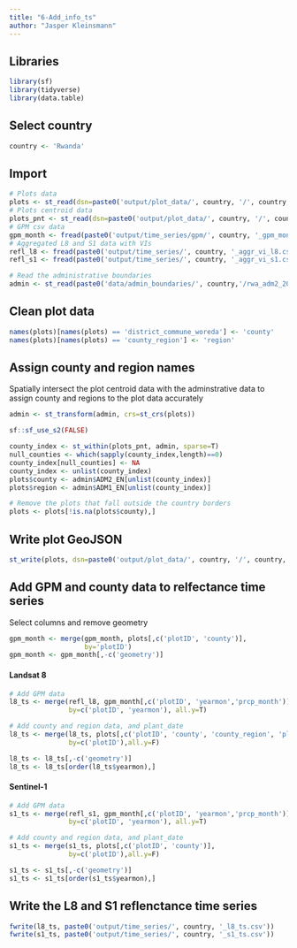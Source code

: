 ```yaml
---
title: "6-Add_info_ts"
author: "Jasper Kleinsmann"
---
```



## Libraries 
```r
library(sf)
library(tidyverse)
library(data.table)
```

## Select country 
```r
country <- 'Rwanda'
```

## Import 
```r
# Plots data
plots <- st_read(dsn=paste0('output/plot_data/', country, '/', country, '_plots_all.GeoJSON'))
# Plots centroid data
plots_pnt <- st_read(dsn=paste0('output/plot_data/', country, '/', country, '_plot_centroid.GeoJSON'))
# GPM csv data
gpm_month <- fread(paste0('output/time_series/gpm/', country, '_gpm_monthly.csv'))
# Aggregated L8 and S1 data with VIs
refl_l8 <- fread(paste0('output/time_series/', country, '_aggr_vi_l8.csv'))
refl_s1 <- fread(paste0('output/time_series/', country, '_aggr_vi_s1.csv'))

# Read the administrative boundaries
admin <- st_read(paste0('data/admin_boundaries/', country,'/rwa_adm2_2006_NISR_WGS1984_20181002.shp'))
```

## Clean plot data
```r
names(plots)[names(plots) == 'district_commune_woreda'] <- 'county'
names(plots)[names(plots) == 'county_region'] <- 'region'
```

## Assign county and region names
Spatially intersect the plot centroid data with the adminstrative data to assign county and regions to the plot data accurately
```r
admin <- st_transform(admin, crs=st_crs(plots))

sf::sf_use_s2(FALSE) 

county_index <- st_within(plots_pnt, admin, sparse=T)
null_counties <- which(sapply(county_index,length)==0)
county_index[null_counties] <- NA
county_index <- unlist(county_index)
plots$county <- admin$ADM2_EN[unlist(county_index)]
plots$region <- admin$ADM1_EN[unlist(county_index)]

# Remove the plots that fall outside the country borders
plots <- plots[!is.na(plots$county),]
```

## Write plot GeoJSON
```r
st_write(plots, dsn=paste0('output/plot_data/', country, '/', country, '_plots_final.GeoJSON'))
```


## Add GPM and county data to relfectance time series
Select columns and remove geometry
```r
gpm_month <- merge(gpm_month, plots[,c('plotID', 'county')], 
                   by='plotID')
gpm_month <- gpm_month[,-c('geometry')]

```

#### Landsat 8
```r
# Add GPM data
l8_ts <- merge(refl_l8, gpm_month[,c('plotID', 'yearmon','prcp_month')],
               by=c('plotID', 'yearmon'), all.y=T)

# Add county and region data, and plant_date
l8_ts <- merge(l8_ts, plots[,c('plotID', 'county', 'county_region', 'plant_date')], 
               by=c('plotID'),all.y=F)

l8_ts <- l8_ts[,-c('geometry')]
l8_ts <- l8_ts[order(l8_ts$yearmon),]
```

#### Sentinel-1
```r
# Add GPM data
s1_ts <- merge(refl_s1, gpm_month[,c('plotID', 'yearmon','prcp_month')],
               by=c('plotID', 'yearmon'), all.y=T)

# Add county and region data, and plant_date
s1_ts <- merge(s1_ts, plots[,c('plotID', 'county')], 
               by=c('plotID'),all.y=F)

s1_ts <- s1_ts[,-c('geometry')]
s1_ts <- s1_ts[order(s1_ts$yearmon),]
```

## Write the L8 and S1 reflenctance time series
```r
fwrite(l8_ts, paste0('output/time_series/', country, '_l8_ts.csv'))
fwrite(s1_ts, paste0('output/time_series/', country, '_s1_ts.csv'))
```
